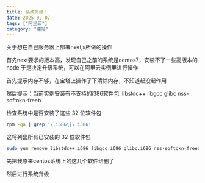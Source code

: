 ```yaml
---
title: 系统升级!
date: 2025-02-07
tags: ["阿里云"]
category: "建站"
---
```


关于想在自己服务器上部署nextjs所做的操作

首先next要求的版本高，发现自己之前的系统是centos7，安装不了一些高版本的node
于是决定升级系统，可以在阿里云实例里进行操作

首先提示内存不够，在宝塔上操作了下清除内存，不知道起没起作用

然后提示：当前实例安装有不支持的i386软件包: libstdc++ libgcc glibc nss-softokn-freeb


检查系统中是否安装了这些 32 位软件包
```bash
rpm -qa | grep '\.i686\|\.i386'
```
这将列出所有已安装的 32 位软件包


```bash
sudo yum remove libstdc++.i686 libgcc.i686 glibc.i686 nss-softokn-freebl.i686
```
先把我原来centos系统上的这几个软件给删了

然后进行系统升级

